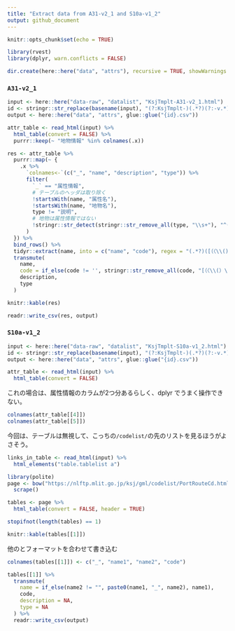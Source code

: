 ```yaml
---
title: "Extract data from A31-v2_1 and S10a-v1_2"
output: github_document
---
```


```r
knitr::opts_chunk$set(echo = TRUE)
```

```r
library(rvest)
library(dplyr, warn.conflicts = FALSE)

dir.create(here::here("data", "attrs"), recursive = TRUE, showWarnings = FALSE)
```

### `A31-v2_1`

```r
input <- here::here("data-raw", "datalist", "KsjTmplt-A31-v2_1.html")
id <- stringr::str_replace(basename(input), "(?:KsjTmplt-)(.*?)(?:-v.*)?(?:\\.html)", "\\1")
output <- here::here("data", "attrs", glue::glue("{id}.csv"))

attr_table <- read_html(input) %>% 
  html_table(convert = FALSE) %>% 
  purrr::keep(~ "地物情報" %in% colnames(.x))

res <- attr_table %>% 
  purrr::map(~ {
    .x %>% 
      `colnames<-`(c("_", "name", "description", "type")) %>% 
      filter(
        `_` == "属性情報",
        # テーブルのヘッダは取り除く
        !startsWith(name, "属性名"),
        !startsWith(name, "地物名"),
        type != "説明",
        # 地物は属性情報ではない
        !stringr::str_detect(stringr::str_remove_all(type, "\\s+"), "^(曲?面型|曲線型|点型|GM_Surface|GM_Curve|GM_Point)")
      )
  }) %>% 
  bind_rows() %>% 
  tidyr::extract(name, into = c("name", "code"), regex = "(.*?)([（〈\\()][A-Za-z0-9]+_[A-Za-z0-9_]+[）\\)])?(?:$|※シェープファイルのみ)") %>% 
  transmute(
    name,
    code = if_else(code != '', stringr::str_remove_all(code, "[（〈\\(）\\)]"), NA_character_),
    description,
    type
  )

knitr::kable(res)

readr::write_csv(res, output)
```

### `S10a-v1_2`

```r
input <- here::here("data-raw", "datalist", "KsjTmplt-S10a-v1_2.html")
id <- stringr::str_replace(basename(input), "(?:KsjTmplt-)(.*?)(?:-v.*)?(?:\\.html)", "\\1")
output <- here::here("data", "attrs", glue::glue("{id}.csv"))

attr_table <- read_html(input) %>% 
  html_table(convert = FALSE)
```

これの場合は、属性情報のカラムが2つ分あるらしく、dplyr でうまく操作できない。

```r
colnames(attr_table[[4]])
colnames(attr_table[[5]])
```
今回は、テーブルは無視して、こっちの`/codelist/`の先のリストを見るほうがよさそう。

```r
links_in_table <- read_html(input) %>% 
  html_elements("table.tablelist a")
```

```r
library(polite)
page <- bow("https://nlftp.mlit.go.jp/ksj/gml/codelist/PortRouteCd.html") %>% 
  scrape()

tables <- page %>% 
  html_table(convert = FALSE, header = TRUE)

stopifnot(length(tables) == 1)

knitr::kable(tables[[1]])
```

他のとフォーマットを合わせて書き込む

```r
colnames(tables[[1]]) <- c("_", "name1", "name2", "code")

tables[[1]] %>% 
  transmute(
    name = if_else(name2 != "", paste0(name1, "_", name2), name1),
    code,
    description = NA,
    type = NA
  ) %>% 
  readr::write_csv(output)
```


